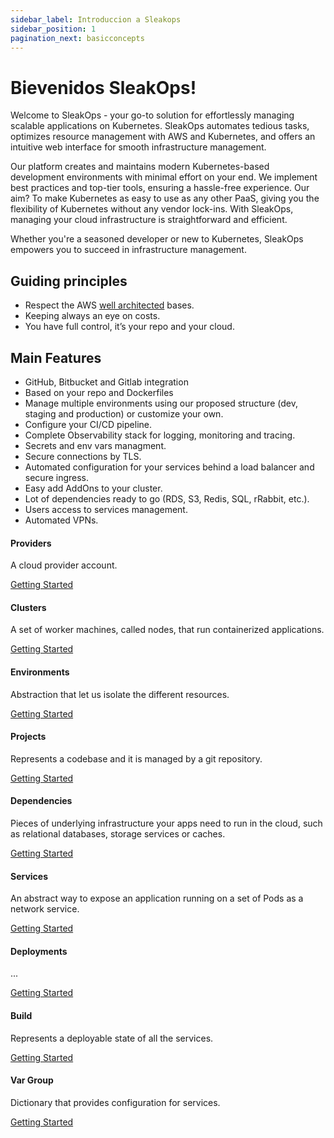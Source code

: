 ```yaml
---
sidebar_label: Introduccion a Sleakops
sidebar_position: 1
pagination_next: basicconcepts
---
```



# Bievenidos SleakOps!

Welcome to SleakOps - your go-to solution for effortlessly managing scalable applications on Kubernetes. SleakOps automates tedious tasks, optimizes resource management with AWS and Kubernetes, and offers an intuitive web interface for smooth infrastructure management.

Our platform creates and maintains modern Kubernetes-based development environments with minimal effort on your end. We implement best practices and top-tier tools, ensuring a hassle-free experience. Our aim? To make Kubernetes as easy to use as any other PaaS, giving you the flexibility of Kubernetes without any vendor lock-ins. With SleakOps, managing your cloud infrastructure is straightforward and efficient.

Whether you're a seasoned developer or new to Kubernetes, SleakOps empowers you to succeed in infrastructure management.

## Guiding principles

- Respect the AWS [well architected](https://aws.amazon.com/es/architecture/well-architected/?wa-lens-whitepapers.sort-by=item.additionalFields.sortDate&wa-lens-whitepapers.sort-order=desc&wa-guidance-whitepapers.sort-by=item.additionalFields.sortDate&wa-guidance-whitepapers.sort-order=desc) bases.
- Keeping always an eye on costs.
- You have full control, it’s your repo and your cloud.

## Main Features

- GitHub, Bitbucket and Gitlab integration
- Based on your repo and Dockerfiles
- Manage multiple environments using our proposed structure (dev, staging and production) or customize your own.
- Configure your CI/CD pipeline.
- Complete Observability stack for logging, monitoring and tracing.
- Secrets and env vars managment.
- Secure connections by TLS.
- Automated configuration for your services behind a load balancer and secure ingress.
- Easy add AddOns to your cluster.
- Lot of dependencies ready to go (RDS, S3, Redis, SQL, rRabbit, etc.).
- Users access to services management.
- Automated VPNs.

<div className="cards-container">

  <div className="card">
    <div className="card-header">
      <FiCloud/>
      <h4>Providers</h4>
    </div>
    <p>A cloud provider account.</p>
    <a href="/provider">Getting Started</a>
  </div>

  <div className="card">
    <div className="card-header">
      <FiServer/>
      <h4>Clusters</h4>
    </div>
    <p>A set of worker machines, called nodes, that run containerized applications.</p>
    <a href="/cluster/gettingstarted">Getting Started</a>
  </div>

  <div className="card">
    <div className="card-header">
      <FiCopy/>
      <h4>Environments</h4>
    </div>
    <p>Abstraction that let us isolate the different resources.</p>
    <a href="/environment">Getting Started</a>
  </div>

  <div className="card">
    <div className="card-header">
      <FiCopy/>
      <h4>Projects</h4>
    </div>
    <p>Represents a codebase and it is managed by a git repository.</p>
    <a href="/project">Getting Started</a>
  </div>

  <div className="card">
    <div className="card-header">
      <FiBox/>
      <h4>Dependencies</h4>
    </div>
    <p>Pieces of underlying infrastructure your apps need to run in the cloud, such as relational databases, storage services or caches.</p>
    <a href="/dependency">Getting Started</a>
  </div>

  <div className="card">
    <div className="card-header">
      <MdMiscellaneousServices/>
      <h4>Services</h4>
    </div>
    <p>An abstract way to expose an application running on a set of Pods as a network service.</p>
    <a href="/service">Getting Started</a>
  </div>

  <div className="card">
    <div className="card-header">
      <VscRocket/>
      <h4>Deployments</h4>
    </div>
    <p>...</p>
    <a href="/deployment">Getting Started</a>
  </div>

  <div className="card">
    <div className="card-header">
      <FaDocker/>
      <h4>Build</h4>
    </div>
    <p>Represents a deployable state of all the services.</p>
    <a href="#">Getting Started</a>
  </div>

  <div className="card">
    <div className="card-header">
      <VscJson/>
      <h4>Var Group</h4>
    </div>
    <p>Dictionary that provides configuration for services.</p>
    <a href="/vargroup">Getting Started</a>
  </div>

</div>